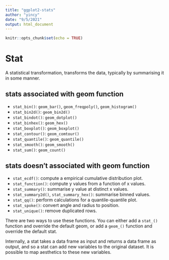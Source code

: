 ```yaml
---
title: "ggplot2-stats"
author: "yincy"
date: "9/5/2021"
output: html_document
---
```


```r
knitr::opts_chunk$set(echo = TRUE)
```

# Stat
A statistical transformation, transforms the data, typically by summarising it in some manner.   


## stats associated with geom function  

- `stat_bin()`: `geom_bar()`, `geom_freqpoly()`, `geom_histogram()`  
- `stat_bin2d()`: `geom_bin2d()`  
- `stat_bindot()`: `geom_dotplot()`  
- `stat_binhex()`: `geom_hex()`  
- `stat_boxplot()`: `geom_boxplot()`  
- `stat_contour()`: `geom_comtour()`  
- `stat_quantile()`: `geom_quantile()`  
- `stat_smooth()`: `geom_smooth()`  
- `stat_sum()`: `geom_count()`  


## stats doesn't associated with geom function  
- `stat_ecdf()`: compute a empirical cumulative distribution plot.  
- `stat_function()`: compute y values from a function of x values.  
- `stat_summary()`: summarise y value at distinct x values.  
- `stat_summary2d()`, `stat_summary_hex()`: summarise binned values.  
- `stat_qq()`: perform calculations for a quantile-quantile plot.  
- `stat_spoke()`: convert angle and radius to position.  
- `stat_unique()`: remove duplicated rows.  

There are two ways to use these functions. You can either add a `stat_()` function and override the default geom, or add a `geom_()` function and override the default stat.  

Internally, a stat takes a data frame as input and returns a data frame as output, and so a stat can add new variables to the original dataset. It is possible to map aesthetics to these new variables.  





